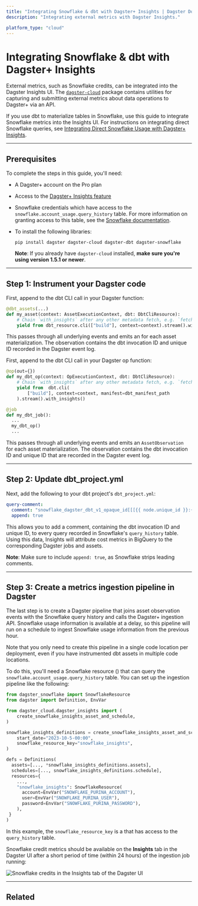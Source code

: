```yaml
---
title: "Integrating Snowflake & dbt with Dagster+ Insights | Dagster Docs"
description: "Integrating external metrics with Dagster Insights."

platform_type: "cloud"
---
```


# Integrating Snowflake & dbt with Dagster+ Insights

External metrics, such as Snowflake credits, can be integrated into the Dagster Insights UI. The [`dagster-cloud`](https://pypi.org/project/dagster-cloud/) package contains utilities for capturing and submitting external metrics about data operations to Dagster+ via an API.

If you use dbt to materialize tables in Snowflake, use this guide to integrate Snowflake metrics into the Insights UI. For instructions on integrating direct Snowflake queries, see [Integrating Direct Snowflake Usage with Dagster+ Insights](/dagster-plus/insights/integrating-snowflake).

---

## Prerequisites

To complete the steps in this guide, you'll need:

- A Dagster+ account on the Pro plan
- Access to the [Dagster+ Insights feature](/dagster-plus/insights)
- Snowflake credentials which have access to the `snowflake.account_usage.query_history` table. For more information on granting access to this table, see the [Snowflake documentation](https://docs.snowflake.com/en/sql-reference/account-usage#enabling-the-snowflake-database-usage-for-other-roles).
- To install the following libraries:

  ```shell
  pip install dagster dagster-cloud dagster-dbt dagster-snowflake
  ```

  **Note**: If you already have `dagster-cloud` installed, **make sure you're using version 1.5.1 or newer**.

---

## Step 1: Instrument your Dagster code

<TabGroup>
<TabItem name="Using assets">

First, append <PyObject object="with_insights" module="dagster_dbt.core.dbt_cli_invocation.DbtEventIterator" displayText="with_insights()" /> to the dbt CLI call in your Dagster <PyObject module="dagster_dbt" object="dbt_assets" decorator /> function:

```python
@dbt_assets(...)
def my_asset(context: AssetExecutionContext, dbt: DbtCliResource):
    # Chain `with_insights` after any other metadata fetch, e.g. `fetch_row_count`
    yield from dbt_resource.cli(["build"], context=context).stream().with_insights()
```

This passes through all underlying events and emits an <PyObject object="AssetObservation" /> for each asset materialization. The observation contains the dbt invocation ID and unique ID recorded in the Dagster event log.

</TabItem>
<TabItem name="Using ops and jobs">

First, append <PyObject object="with_insights" module="dagster_dbt.core.dbt_cli_invocation.DbtEventIterator" displayText="with_insights()" /> to the dbt CLI call in your Dagster op function:

```python
@op(out={})
def my_dbt_op(context: OpExecutionContext, dbt: DbtCliResource):
    # Chain `with_insights` after any other metadata fetch, e.g. `fetch_row_count`
    yield from  dbt.cli(
        ["build"], context=context, manifest=dbt_manifest_path
    ).stream().with_insights()

@job
def my_dbt_job():
  ...
  my_dbt_op()
  ...
```

This passes through all underlying events and emits an `AssetObservation` for each asset materialization. The observation contains the dbt invocation ID and unique ID that are recorded in the Dagster event log.

</TabItem>
</TabGroup>

---

## Step 2: Update dbt_project.yml

Next, add the following to your dbt project's `dbt_project.yml`:

```yaml
query-comment:
  comment: "snowflake_dagster_dbt_v1_opaque_id[[[{{ node.unique_id }}:{{ invocation_id }}]]]"
  append: true
```

This allows you to add a comment, containing the dbt invocation ID and unique ID, to every query recorded in Snowflake's `query_history` table. Using this data, Insights will attribute cost metrics in BigQuery to the corresponding Dagster jobs and assets.

**Note**: Make sure to include `append: true`, as Snowflake strips leading comments.

---

## Step 3: Create a metrics ingestion pipeline in Dagster

The last step is to create a Dagster pipeline that joins asset observation events with the Snowflake query history and calls the Dagster+ ingestion API. Snowflake usage information is available at a delay, so this pipeline will run on a schedule to ingest Snowflake usage information from the previous hour.

Note that you only need to create this pipeline in a single code location per deployment, even if you have instrumented dbt assets in multiple code locations.

To do this, you'll need a Snowflake resource (<PyObject module="dagster_snowflake" object="SnowflakeResource" />) that can query the `snowflake.account_usage.query_history` table. You can set up the ingestion pipeline like the following:

```python
from dagster_snowflake import SnowflakeResource
from dagster import Definition, EnvVar

from dagster_cloud.dagster_insights import (
    create_snowflake_insights_asset_and_schedule,
)

snowflake_insights_definitions = create_snowflake_insights_asset_and_schedule(
    start_date="2023-10-5-00:00",
    snowflake_resource_key="snowflake_insights",
)

defs = Definitions(
  assets=[..., *snowflake_insights_definitions.assets],
  schedules=[..., snowflake_insights_definitions.schedule],
  resources={
    ...,
    "snowflake_insights": SnowflakeResource(
      account=EnvVar("SNOWFLAKE_PURINA_ACCOUNT"),
      user=EnvVar("SNOWFLAKE_PURINA_USER"),
      password=EnvVar("SNOWFLAKE_PURINA_PASSWORD"),
    ),
 }
)
```

In this example, the `snowflake_resource_key` is a <PyObject module="dagster_snowflake" object="SnowflakeResource" /> that has access to the `query_history` table.

Snowflake credit metrics should be available on the **Insights** tab in the Dagster UI after a short period of time (within 24 hours) of the ingestion job running:

<!-- ![Snowflake credits in the Insights tab of the Dagster UI](/images/dagster-cloud/insights/insights-snowflake.png) -->

<Image
alt="Snowflake credits in the Insights tab of the Dagster UI"
src="/images/dagster-cloud/insights/insights-snowflake.png"
width={2640}
height={1516}
/>

---

## Related

<ArticleList>
  <ArticleListItem
    title="Dagster+ Insights"
    href="/dagster-plus/insights"
  ></ArticleListItem>
  <ArticleListItem
    title="Snowflake & Insights"
    href="/dagster-plus/insights/integrating-snowflake"
  ></ArticleListItem>
  <ArticleListItem
    title="Dagster+ alerts"
    href="/dagster-plus/managing-deployments/alerts"
  ></ArticleListItem>
</ArticleList>
